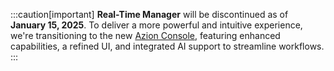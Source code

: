 :::caution[important]
**Real-Time Manager** will be discontinued as of **January 15, 2025**. To deliver a more powerful and intuitive experience, we're transitioning to the new [Azion Console](https://console.azion.com/), featuring enhanced capabilities, a refined UI, and integrated AI support to streamline workflows. 
:::
